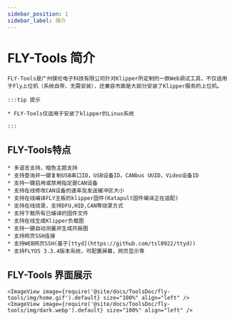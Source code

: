 ---
sidebar_position: 1
sidebar_label: 简介
---

# FLY-Tools 简介

    FLY-Tools是广州镁伦电子科技有限公司针对Klipper所定制的一款Web调试工具，不仅适用于Fly上位机（系统自带，无需安装），还兼容市面是大部分安装了Klipper服务的上位机。

    :::tip 提示

    * FLY-Tools仅适用于安装了klipper的Linux系统

    :::
        

## FLY-Tools特点

    * 多语言支持，暗色主题支持
    * 支持查询并一键复制USB串口ID，USB设备ID，CANbus UUID，Video设备ID
    * 支持一键启用或禁用指定是CAN设备
    * 支持在线修改CAN设备的速率及发送缓冲区大小
    * 支持在线编译FLY主板的klipper固件(Katapult固件编译正在适配)
    * 支持在线烧录，支持DFU,HID,CAN等烧录方式
    * 支持下载所有已编译的固件文件
    * 支持在线生成Klipper负载图
    * 支持一键自动测量并生成共振图
    * 支持网页SSH连接
    * 支持WEB网页SSH(基于[ttyd](https://github.com/tsl0922/ttyd))
    * 支持FLYOS 3.3.4版本系统，可配置屏幕，网页显示等

## FLY-Tools 界面展示

    <ImageView image={require('@site/docs/ToolsDoc/fly-tools/img/home.gif').default} size="100%" align="left" />
    <ImageView image={require('@site/docs/ToolsDoc/fly-tools/img/dark.webp').default} size="100%" align="left" />

